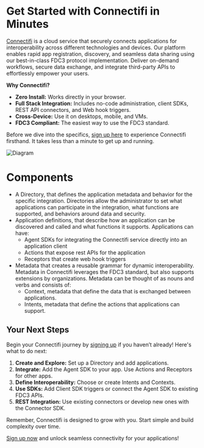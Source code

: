 # Get Started with Connectifi in Minutes

[Connectifi](https://connectifi.co) is a cloud service that securely connects applications for interoperability across different technologies and devices. Our platform enables rapid app registration, discovery, and seamless data sharing using our best-in-class FDC3 protocol implementation. Deliver on-demand workflows, secure data exchange, and integrate third-party APIs to effortlessly empower your users. 

**Why Connectifi?**
- **Zero Install:** Works directly in your browser.
- **Full Stack Integration:** Includes no-code administration, client SDKs, REST API connectors, and Web hook triggers.
- **Cross-Device:** Use it on desktops, mobile, and VMs.
- **FDC3 Compliant:** The easiest way to use the FDC3 standard.

Before we dive into the specifics, [sign up here](https://platform.connectifi.app) to experience Connectifi firsthand. It takes less than a minute to get up and running.

![Diagram](../public/diagram.png)

# Components
* A Directory, that defines the application metadata and behavior for the specific integration.  Directories allow the administrator to set what applications can participate in the integration, what functions are supported, and behaviors around data and security.
* Application definitions, that describe how an application can be discovered and called and what functions it supports.  Applications can have:
    * Agent SDKs for integrating the Connectifi service directly into an application client
    * Actions that expose rest APIs for the application
    * Receptors that create web hook triggers
* Metadata that creates a reusable grammar for dynamic interoperability.  Metadata in Connectifi leverages the FDC3 standard, but also supports extensions by organizations.  Metadata can be thought of as nouns and verbs and consists of:
    * Context, metadata that define the data that is exchanged between applications.
    * Intents, metadata that define the actions that applications can support.

## Your Next Steps

Begin your Connectifi journey by [signing up](https://platform.connectifi.app) if you haven’t already! Here's what to do next:
1. **Create and Explore:** Set up a Directory and add applications.
2. **Integrate:** Add the Agent SDK to your app. Use Actions and Receptors for other apps.
3. **Define Interoperability:** Choose or create Intents and Contexts.
4. **Use SDKs:** Add Client SDK triggers or connect the Agent SDK to existing FDC3 APIs.
5. **REST Integration:** Use existing connectors or develop new ones with the Connector SDK.

Remember, Connectifi is designed to grow with you. Start simple and build complexity over time.

[Sign up now](https://platform.connectifi.app) and unlock seamless connectivity for your applications!